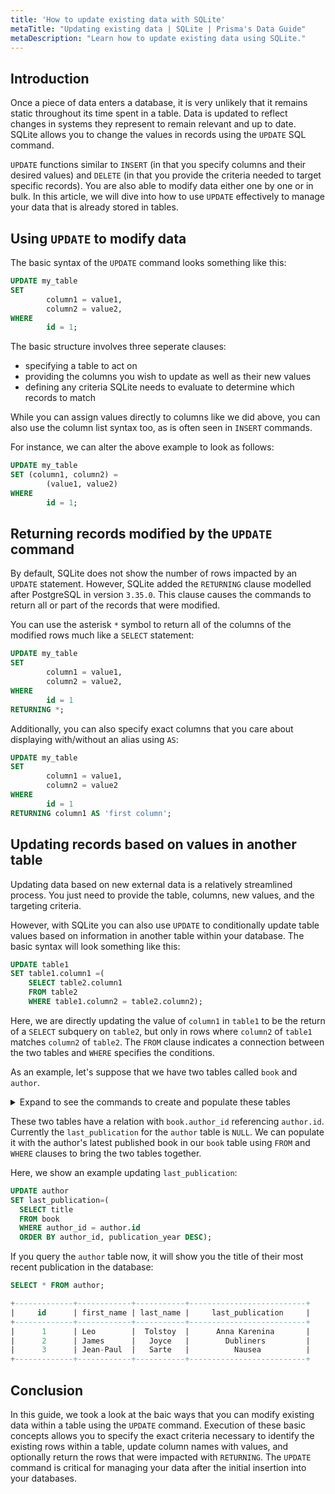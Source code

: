 ```yaml
---
title: 'How to update existing data with SQLite'
metaTitle: "Updating existing data | SQLite | Prisma's Data Guide"
metaDescription: "Learn how to update existing data using SQLite."
---
```


## Introduction

Once a piece of data enters a database, it is very unlikely that it remains static throughout its time spent in a table. Data is updated to reflect changes in systems they represent to remain relevant and up to date. SQLite allows you to change the values in records using the `UPDATE` SQL command.

`UPDATE` functions similar to `INSERT` (in that you specify columns and their desired values) and `DELETE` (in that you provide the criteria needed to target specific records). You are also able to modify data either one by one or in bulk. In this article, we will dive into how to use `UPDATE` effectively to manage your data that is already stored in tables.

## Using `UPDATE` to modify data

The basic syntax of the `UPDATE` command looks something like this:

```sql
UPDATE my_table
SET
		column1 = value1,
		column2 = value2,
WHERE
		id = 1;
```

The basic structure involves three seperate clauses:

* specifying a table to act on
* providing the columns you wish to update as well as their new values
* defining any criteria SQLite needs to evaluate to determine which records to match

While you can assign values directly to columns like we did above, you can also use the column list syntax too, as is often seen in `INSERT` commands.

For instance, we can alter the above example to look as follows:

```sql
UPDATE my_table
SET (column1, column2) =
		(value1, value2)
WHERE
		id = 1;
```

## Returning records modified by the `UPDATE` command

By default, SQLite does not show the number of rows impacted by an `UPDATE` statement. However, SQLite added the `RETURNING` clause modelled after PostgreSQL in version `3.35.0`. This clause causes the commands to return all or part of the records that were modified.

You can use the asterisk `*` symbol to return all of the columns of the modified rows much like a `SELECT` statement:

```sql
UPDATE my_table
SET
		column1 = value1,
		column2 = value2,
WHERE
		id = 1
RETURNING *;
```

Additionally, you can also specify exact columns that you care about displaying with/without an alias using `AS`:

```sql
UPDATE my_table
SET
		column1 = value1,
		column2 = value2
WHERE
		id = 1
RETURNING column1 AS 'first column';
```

## Updating records based on values in another table

Updating data based on new external data is a relatively streamlined process. You just need to provide the table, columns, new values, and the targeting criteria.

However, with SQLite you can also use `UPDATE` to conditionally update table values based on information in another table within your database. The basic syntax will look something like this:

```sql
UPDATE table1
SET table1.column1 =(
	SELECT table2.column1
	FROM table2
	WHERE table1.column2 = table2.column2);
```

Here, we are directly updating the value of `column1` in `table1` to be the return of a `SELECT` subquery on `table2`, but only in rows where `column2` of `table1` matches `column2` of `table2`. The `FROM` clause indicates a connection between the two tables and `WHERE` specifies the conditions.

As an example, let's suppose that we have two tables called `book` and `author`.


<details><summary>Expand to see the commands to create and populate these tables</summary>

```sql
CREATE TABLE author (
  id INTEGER PRIMARY KEY, 
  first_name TEXT, 
  last_name TEXT, 
  last_publication TEXT
);

CREATE TABLE book (
	id INTEGER PRIMARY KEY,
	author_id INT REFERENCES author.id
	title TEXT,
	publication_year INTEGER
);

INSERT INTO author (first_name, last_name)
VALUES
		('Leo', 'Tolstoy'),
		('James', 'Joyce'),
		('Jean-Paul', 'Sarte');
		
INSERT INTO book (author_id, title, publication_year)
VALUES
		(1, 'Anna Karenina', '1877'),
		(1, 'War and Peace', '1867'),
		(2, 'Ulysses', '1920'),
		(2, 'Dubliners', '1914'),
		(3, 'Nausea', '1938');
```
</details>

These two tables have a relation with `book.author_id` referencing `author.id`. Currently the `last_publication` for the `author` table is `NULL`. We can populate it with the author's latest published book in our `book` table using `FROM` and `WHERE` clauses to bring the two tables together.

Here, we show an example updating `last_publication`:


```sql
UPDATE author 
SET last_publication=(
  SELECT title 
  FROM book 
  WHERE author_id = author.id
  ORDER BY author_id, publication_year DESC);
```

If you query the `author` table now, it will show you the title of their most recent publication in the database:

```sql
SELECT * FROM author;
```

```sql
+-------------+------------+-----------+--------------------------+
|     id      | first_name | last_name |     last_publication     |
+-------------+------------+-----------+--------------------------+
|      1      | Leo        |  Tolstoy  |      Anna Karenina       |
|      2      | James      |   Joyce   |        Dubliners         |
|      3      | Jean-Paul  |   Sarte   |          Nausea          |
+-------------+------------+-----------+--------------------------+
```

## Conclusion

In this guide, we took a look at the baic ways that you can modify existing data within a table using the `UPDATE` command. Execution of these basic concepts allows you to specify the exact criteria necessary to identify the existing rows within a table, update column names with values, and optionally return the rows that were impacted with `RETURNING`. The `UPDATE` command is critical for managing your data after the initial insertion into your databases.